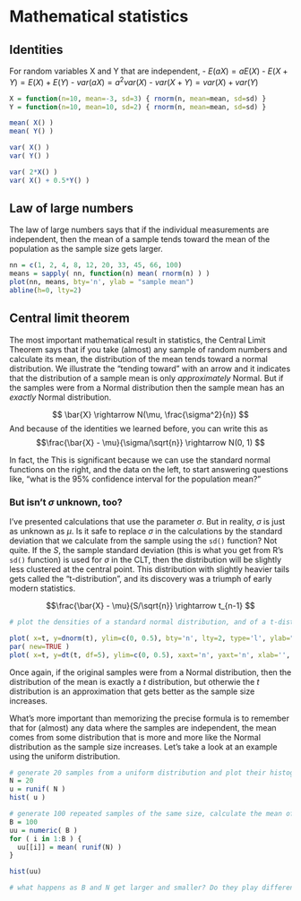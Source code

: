 # Mathematical statistics

## Identities
For random variables X and Y that are independent,
 - $E(aX) = aE(X)$
 - $E(X + Y) = E(X) + E(Y)$
 - $var(aX) = a^2 var(X)$
 - $var(X + Y) = var(X) + var(Y)$

```r
X = function(n=10, mean=-3, sd=3) { rnorm(n, mean=mean, sd=sd) }
Y = function(n=10, mean=10, sd=2) { rnorm(n, mean=mean, sd=sd) }

mean( X() )
mean( Y() )

var( X() )
var( Y() )

var( 2*X() )
var( X() + 0.5*Y() )
```


## Law of large numbers
The law of large numbers says that if the individual measurements are independent, then the mean of a sample tends toward the mean of the population as the sample size gets larger.

```r
nn = c(1, 2, 4, 8, 12, 20, 33, 45, 66, 100)
means = sapply( nn, function(n) mean( rnorm(n) ) )
plot(nn, means, bty='n', ylab = "sample mean")
abline(h=0, lty=2)
```


## Central limit theorem
The most important mathematical result in statistics, the Central Limit Theorem says that if you take (almost) any sample of random numbers and calculate its mean, the distribution of the mean tends toward a normal distribution. We illustrate the "tending toward" with an arrow and it indicates that the distribution of a sample mean is only *approximately* Normal. But if the samples were from a Normal distribution then the sample mean has an *exactly* Normal distribution.

$$ \bar{X} \rightarrow N(\mu, \frac{\sigma^2}{n}) $$
And because of the identities we learned before, you can write this as 
$$\frac{\bar{X} - \mu}{\sigma/\sqrt{n}} \rightarrow N(0, 1) $$

In fact, the This is significant because we can use the standard normal functions on the right, and the data on the left, to start answering questions like, "what is the 95% confidence interval for the population mean?" 

### But isn't $\sigma$ unknown, too?
I've presented calculations that use the parameter $\sigma$. But in reality, $\sigma$ is just as unknown as $\mu$. Is it safe to replace $\sigma$ in the calculations by the standard deviation that we calculate from the sample using the `sd()` function? Not quite. If the $S$, the sample standard deviation (this is what you get from R's `sd()` function) is used for $\sigma$ in the CLT, then the distribution will be slightly less clustered at the central point. This distribution with slightly heavier tails gets called the "t-distribution", and its discovery was a triumph of early modern statistics. 

$$\frac{\bar{X} - \mu}{S/\sqrt{n}} \rightarrow t_{n-1} $$

```r
# plot the densities of a standard normal distribution, and of a t-distribution with five degrees of freedom:

plot( x=t, y=dnorm(t), ylim=c(0, 0.5), bty='n', lty=2, type='l', ylab="density" )
par( new=TRUE )
plot( x=t, y=dt(t, df=5), ylim=c(0, 0.5), xaxt='n', yaxt='n', xlab='', ylab='', bty='n', col='red', type='l' )
```

Once again, if the original samples were from a Normal distribution, then the distribution of the mean is exactly a $t$ distribution, but otherwie the $t$ distribution is an approximation that gets better as the sample size increases.

What's more important than memorizing the precise formula is to remember that for (almost) any data where the samples are independent, the mean comes from some distribution that is more and more like the Normal distribution as the sample size increases. Let's take a look at an example using the uniform distribution.

```r
# generate 20 samples from a uniform distribution and plot their histogram
N = 20
u = runif( N )
hist( u )

# generate 100 repeated samples of the same size, calculate the mean of each one, and plot the histogram of the means.
B = 100
uu = numeric( B )
for ( i in 1:B ) {
  uu[[i]] = mean( runif(N) )
}

hist(uu)

# what happens as B and N get larger and smaller? Do they play different roles?
```
